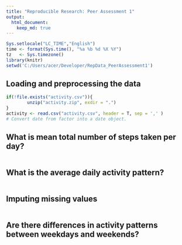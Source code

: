 ```yaml
---
title: "Reproducible Research: Peer Assessment 1"
output: 
  html_document:
    keep_md: true
---
```


```r
Sys.setlocale("LC_TIME","English")
time <- format(Sys.time(), "%a %b %d %X %Y")
tz   <- Sys.timezone()
library(knitr)
setwd('C:/Users/acer/Developer/RepData_PeerAssessment1')
```

## Loading and preprocessing the data
```r
if(!file.exists("activity.csv")){
        unzip("activity.zip", exdir = ".")
}
activity <- read.csv("activity.csv", header = T, sep = ',' )
# Convert date from factor into a date object.
```

## What is mean total number of steps taken per day?
```r

```


## What is the average daily activity pattern?
```r

```


## Imputing missing values
```r

```


## Are there differences in activity patterns between weekdays and weekends?
```r

```

